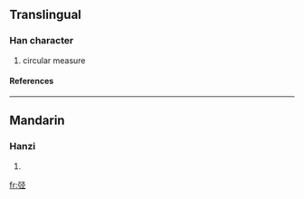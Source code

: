 {{see|弳}}

==Translingual==
===Han character===
{{Han char|rn=57|rad=弓|as=05|sn=8|four=|canj=弓弓人一 (NNOM)}}
# circular measure
====References====
{{Han ref|kx=0358.031|hdz=20994.071|uh=5F2A|ud=24362}}
----
==Mandarin==
===Hanzi===
{{cmn-hanzi|tra=弳|pin=[[jìng]] ([[jing4]])|wg=ching<sup>4</sup>}}
# {{defn|Mandarin}}

[[fr:弪]]